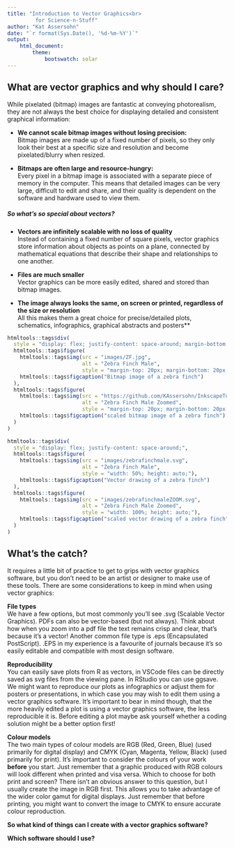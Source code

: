 ```yaml
--- 
title: "Introduction to Vector Graphics<br>
         for Science-n-Stuff"
author: "Kat Assersohn"
date: "`r format(Sys.Date(), '%d-%m-%Y')`"
output: 
    html_document:
        theme: 
            bootswatch: solar
---
```


## What are vector graphics and why should I care?

While pixelated (bitmap) images are fantastic at conveying photorealism, they are not always the best choice for displaying detailed and
consistent graphical information:

- **We cannot scale bitmap images without losing precision:**<br>
Bitmap images are made up of a fixed number of pixels, so they only look their best at a specific size and resolution and become
pixelated/blurry when resized.

- **Bitmaps are often large and resource-hungry:**<br>
Every pixel in a bitmap image is associated with a separate piece of memory in the computer. This means that detailed images can be very
large, difficult to edit and share, and their quality is dependent on the software and hardware used to view them. 

##### So what's so special about vectors? 
- **Vectors are infinitely scalable with no loss of quality**<br>
Instead of containing a fixed number of square pixels, vector graphics store information about objects as points on a plane,
connected by mathematical equations that describe their shape and relationships to one another.

- **Files are much smaller**<br>
Vector graphics can be more easily edited, shared and stored than bitmap images.

- **The image always looks the same, on screen or printed, regardless of the size or resolution**<br>
All this makes them a great choice for precise/detailed plots, schematics, infographics, graphical abstracts and posters**

```r
htmltools::tags$div(
  style = "display: flex; justify-content: space-around; margin-bottom: 20px;",  # Add margin below the div
  htmltools::tags$figure(
    htmltools::tags$img(src = "images/ZF.jpg", 
                        alt = "Zebra Finch Male", 
                        style = "margin-top: 20px; margin-bottom: 20px;"),  # Add margin above and below the image
    htmltools::tags$figcaption("Bitmap image of a zebra finch")
  ),
  htmltools::tags$figure(
    htmltools::tags$img(src = "https://github.com/KAssersohn/InkscapeTutorial/blob/main/images/PixelatedZF.jpg", 
                        alt = "Zebra Finch Male Zoomed", 
                        style = "margin-top: 20px; margin-bottom: 20px;"),  # Add margin above and below the image
    htmltools::tags$figcaption("scaled bitmap image of a zebra finch")
  )
)

htmltools::tags$div(
  style = "display: flex; justify-content: space-around;",
  htmltools::tags$figure(
    htmltools::tags$img(src = "images/zebrafinchmale.svg", 
                        alt = "Zebra Finch Male", 
                        style = "width: 50%; height: auto;"),
    htmltools::tags$figcaption("Vector drawing of a zebra finch")
  ),
  htmltools::tags$figure(
    htmltools::tags$img(src = "images/zebrafinchmaleZOOM.svg", 
                        alt = "Zebra Finch Male Zoomed", 
                        style = "width: 100%; height: auto;"),
    htmltools::tags$figcaption("scaled vector drawing of a zebra finch")
  )
)
```
## What's the catch?

It requires a little bit of practice to get to grips with vector graphics software, but you don't need to be 
an artist or designer to make use of these tools. There are some considerations to keep in mind when using vector graphics:

**File types**<br>
We have a few options, but most commonly you'll see .svg (Scalable Vector Graphics). PDFs can also be vector-based (but not always). Think
about how when you zoom into a pdf file the text remains crisp and clear, that's because it's a vector! Another common file type is .eps (Encapsulated PostScript). .EPS in my experience
is a favourite of journals because it's so easily editable and compatible with most design software. <br>

**Reproducibility**<br>
You can easily save plots from R as vectors, in VSCode files can be directly saved as svg files from the viewing pane. In RStudio you can use ggsave.
We might want to reproduce our plots as infographics or adjust them for posters or presentations, in which case you may wish to edit them using a vector graphics software.
It's important to bear in mind though, that the more heavily edited a plot is using a vector graphics software, the less reproducible it is. Before editing a plot 
maybe ask yourself whether a coding solution might be a better option first! 

**Colour models**<br>
The two main types of colour models are RGB (Red, Green, Blue) (used primarily for digital display) and CMYK (Cyan, Magenta, Yellow, Black) (used primarily
for print). It's important to consider the colours of your work **before** you start. Just remember that a graphic produced with RGB colours will look different when printed and visa versa.
Which to choose for both print and screen? There isn't an obvious answer to this question, but I usually
create the image in RGB first. This allows you to take advantage of the wider color gamut for digital displays. 
Just remember that before printing, you might want to convert the image to CMYK to ensure accurate colour reproduction.

**So what kind of things can I create with a vector graphics software?**

**Which software should I use?**<br>
